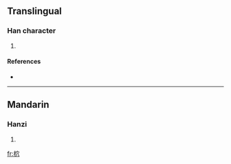 ==Translingual==

===Han character===
{{Han char|rn=75|rad=木|as=05|sn=9|four=4398<sub>2</sub>|canj=木十金 (DJC)}}

# {{defn|Han|sort=木05}}

====References====
* {{Han ref|kx=0521.121|dkj=14671|hdz=21189.020|uh=67FC|ud=26620|bh=CF57|bd=53079}}

----

==Mandarin==

===Hanzi===
{{cmn-hanzi|pin=[[chēng]] ([[cheng1]]), [[yǎo]] ([[yao3]])|wg=ch'eng<sup>1</sup>, yao<sup>3</sup>}}

# {{defn|Mandarin}}

[[fr:柼]]